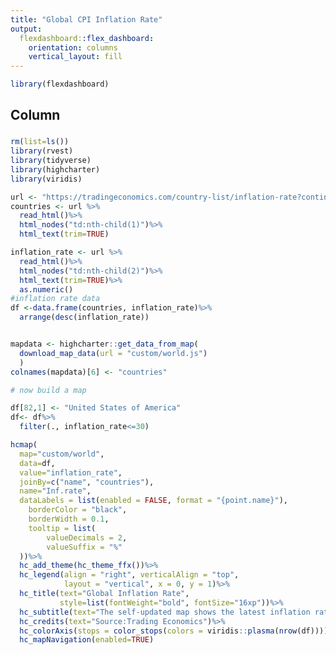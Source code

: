 ---
title: "Global CPI Inflation Rate"
output: 
  flexdashboard::flex_dashboard:
    orientation: columns
    vertical_layout: fill
---

```{r setup, include=FALSE}
library(flexdashboard)
```

Column {data-width=1000}
-----------------------------------------------------------------------
### 
```{r}
rm(list=ls())
library(rvest)
library(tidyverse)
library(highcharter)
library(viridis)

url <- "https://tradingeconomics.com/country-list/inflation-rate?continent=world"
countries <- url %>%
  read_html()%>%
  html_nodes("td:nth-child(1)")%>%
  html_text(trim=TRUE)

inflation_rate <- url %>%
  read_html()%>%
  html_nodes("td:nth-child(2)")%>%
  html_text(trim=TRUE)%>%
  as.numeric()
#inflation rate data
df <-data.frame(countries, inflation_rate)%>%
  arrange(desc(inflation_rate))


mapdata <- highcharter::get_data_from_map(
  download_map_data(url = "custom/world.js")
  )
colnames(mapdata)[6] <- "countries"

# now build a map

df[82,1] <- "United States of America"
df<- df%>%
  filter(., inflation_rate<=30)

hcmap(
  map="custom/world",
  data=df, 
  value="inflation_rate", 
  joinBy=c("name", "countries"), 
  name="Inf.rate",
  dataLabels = list(enabled = FALSE, format = "{point.name}"),
    borderColor = "black",
    borderWidth = 0.1,
    tooltip = list(
        valueDecimals = 2,
        valueSuffix = "%"
  ))%>%
  hc_add_theme(hc_theme_ffx())%>% 
  hc_legend(align = "right", verticalAlign = "top",
            layout = "vertical", x = 0, y = 1)%>%
  hc_title(text="Global Inflation Rate", 
           style=list(fontWeight="bold", fontSize="16xp"))%>%
  hc_subtitle(text="The self-updated map shows the latest inflation rate across countries")%>%
  hc_credits(text="Source:Trading Economics")%>%
  hc_colorAxis(stops = color_stops(colors = viridis::plasma(nrow(df))))%>%
  hc_mapNavigation(enabled=TRUE)
```
